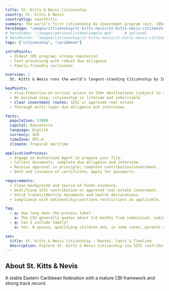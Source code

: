 ```yaml
---
title: St. Kitts & Nevis Citizenship
country: St. Kitts & Nevis
countrySlug: saintkitts
summary: The world’s first citizenship by investment program (est. 1984), with rigorous due diligence and efficient processing.
heroImage: "images/citizenship/st-kitts-nevis/st-kitts-nevis-citizenship.webp"
# heroVideo: "/images/personal/video/sample.mp4"     # optional
# heroPoster: "images/citizenship/st-kitts-nevis/st-kitts-nevis-citizenship.webp"  # optional
tags: ["citizenship", "caribbean"]

introPoints:
  - Oldest CBI program; strong reputation
  - Fast processing with robust due diligence
  - Family-friendly inclusions

overview: |
  St. Kitts & Nevis runs the world’s longest-standing Citizenship by Investment (CBI) program. Applicants can qualify via a non-refundable contribution to the Sustainable Island State Contribution (SISC) or by investing in approved real estate options. Processing is typically completed within 3–6 months subject to background checks.

keyPoints:
  - Visa-free/visa-on-arrival access to 150+ destinations (subject to change)
  - No minimum stay; citizenship is lifetime and inheritable
  - Clear investment routes: SISC or approved real estate
  - Thorough multi-layer due diligence and interviews

facts:
  population: 53000
  capital: Basseterre
  language: English
  currency: XCD
  timeZone: UTC−4
  climate: Tropical maritime

applicationProcess:
  - Engage an Authorised Agent to prepare your file.
  - Collect documents; complete due diligence and interview.
  - Receive approval in principle; complete contribution/investment.
  - Oath and issuance of certificate; apply for passports.

requirements:
  - Clean background and source-of-funds evidence.
  - Qualifying SISC contribution or approved real-estate investment.
  - Valid travel/identity documents and health declarations.
  - Compliance with nationality/sanctions restrictions as applicable.

faq:
  - q: How long does the process take?
    a: The CIU generally quotes about 3–6 months from submission, subject to due diligence and completeness.
  - q: Can I include family?
    a: Yes. A spouse, qualifying children and, in some cases, parents can be included (fees vary by age and relationship).

seo:
  title: St. Kitts & Nevis Citizenship – Routes, Costs & Timeline
  description: Explore St. Kitts & Nevis citizenship via SISC contribution or approved real estate. Learn timelines, fees, and requirements.
---
```


## About St. Kitts & Nevis

A stable Eastern Caribbean federation with a mature CBI framework and strong track record.
